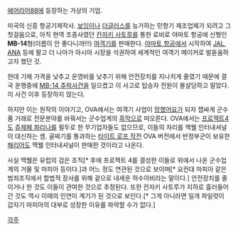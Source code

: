 [[에어리어88]]에 등장하는 가상의 기업.

미국의 신흥 항공기제작사. [[보잉]]이나 [[더글러스]]를 능가하는 민항기 제조업체가 되려고 그 첫걸음으로, 아직 현역 조종사였던 [[칸자키 사토루]]를 통한 로비로 야마토 항공에 신형인 '''MB-14'''형(이름이 안 좋다니까!!!) [[여객기]]를 판매한다. [[야마토 항공]]에서 시작하여 [[JAL]], [[ANA]] 등에 팔고 더 나아가 아시아 시장을 석권하여 세계적인 여객기 메이커로 발돋움하고자 했던 것. 

헌데 기체 가격을 낮추고 운영비를 낮추기 위해 안전장치를 지나치게 줄였기 때문에 결국 운행중에 [[MB-14 추락사건]]을 일으켰고 이 사고로 탑승자 전원이 몰살당하고 말았다. 이 사건 이후 등장하지 않는다.

하지만 이는 원작의 이야기고, OVA에서는 여객기 사업이 [[망했어요]]가 되자 잽싸게 군수품 거래로 전문분야를 바꿔서는 군수업계의 [[흑막]]으로 떠오른다. OVA에서는 [[프로젝트4]]도 [[쥬제페 파리나]]를 필두로 한 무기업자들도 없으므로, 이들의 자리를 맥웰 인터내셔널이 대신하는 셈. 골짜기를 통과하는 [[타이트 로프 작전]] OVA 버전에서 반정부군이 보유한 [[해리어]]도 맥웰 인터내셔널이 판매한 것이라고 나온다.

사실 맥웰은 유럽의 검은 조직[* 후에 프로젝트 4를 결성한 이들로 위에서 나온 군수업계의 거물 및 마피아 등이다.]과 어느 정도 연관된 것으로 보이며[* 요컨대 마피아 같은 범죄조직에서 합법적 장사를 위해 겉으로 내세운 허수아비라는 말이다.] 안전장치를 줄이거나 한 것도 이들이 관여한 것으로 추정된다. 또한 칸자키 사토루가 지하로 흘러들어간 것도 역시 이때의 인연이 계기가 된 것으로 보인다.[* 그게 아니라면 일개 파일럿이 갑자기 마피아의 대부로 성장한 이유를 파악할 수가 없다.]


[[각주]]
